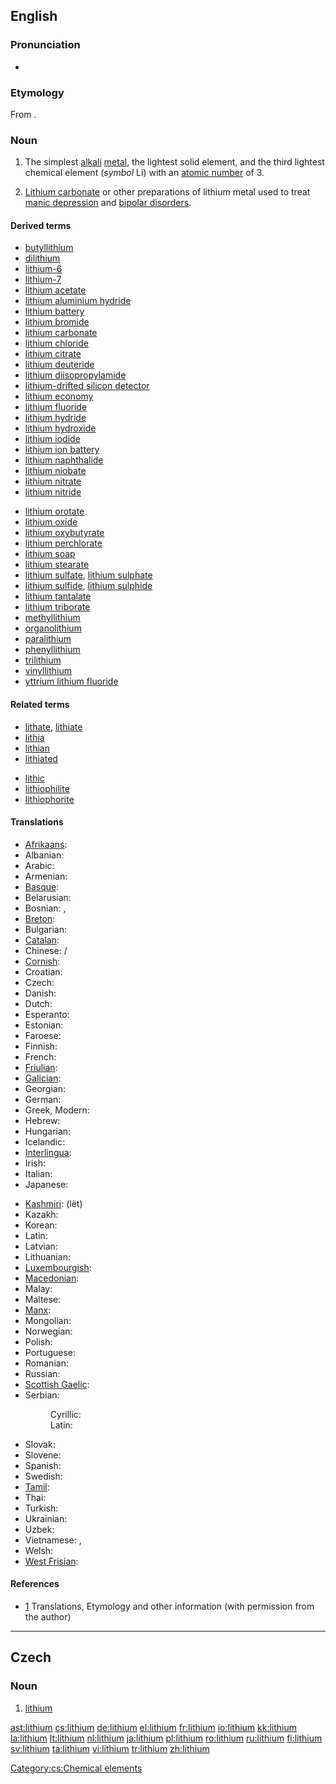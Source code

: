 {{see|Lithium}}
{{wikipedia|Lithium}}
{{wikipedia|Lithium pharmacology}}
==English==
{{elements|Li|helium|He|beryllium|Be}}

===Pronunciation===
* {{IPA|/ˈlɪθiəm/}}

===Etymology===
From {{Gr.}} {{term|sc=Grek|λίθος|tr=lithos||stone|lang=el}}.

===Noun===
{{en-noun|-}}

# {{element}} The simplest [[alkali]] [[metal]], the lightest solid element, and the third lightest chemical element (''symbol'' Li) with an [[atomic number]] of 3.
# {{pharmaceutical drug}} [[lithium carbonate|Lithium carbonate]] or other preparations of lithium metal used to treat [[manic depression]] and [[bipolar disorder]]s.

====Derived terms====
{{rel-top|terms derived from "lithium"}}
* [[butyllithium]]
* [[dilithium]]
* [[lithium-6]]
* [[lithium-7]]
* [[lithium acetate]]
* [[lithium aluminium hydride]]
* [[lithium battery]]
* [[lithium bromide]]
* [[lithium carbonate]]
* [[lithium chloride]]
* [[lithium citrate]]
* [[lithium deuteride]]
* [[lithium diisopropylamide]]
* [[lithium-drifted silicon detector]]
* [[lithium economy]]
* [[lithium fluoride]]
* [[lithium hydride]]
* [[lithium hydroxide]]
* [[lithium iodide]]
* [[lithium ion battery]]
* [[lithium naphthalide]]
* [[lithium niobate]]
* [[lithium nitrate]]
* [[lithium nitride]]
{{rel-mid}}
* [[lithium orotate]]
* [[lithium oxide]]
* [[lithium oxybutyrate]]
* [[lithium perchlorate]]
* [[lithium soap]]
* [[lithium stearate]]
* [[lithium sulfate]], [[lithium sulphate]]
* [[lithium sulfide]], [[lithium sulphide]]
* [[lithium tantalate]]
* [[lithium triborate]]
* [[methyllithium]]
* [[organolithium]]
* [[paralithium]]
* [[phenyllithium]]
* [[trilithium]]
* [[vinyllithium]]
* [[yttrium lithium fluoride]]
{{rel-bottom}}

====Related terms====
{{rel-top|terms related to "lithium"}}
* [[lithate]], [[lithiate]]
* [[lithia]]
* [[lithian]]
* [[lithiated]]
{{rel-mid}}
* [[lithic]]
* [[lithiophilite]]
* [[lithiophorite]]
{{rel-bottom}}

====Translations====
{{trans-top|chemical element}}
* [[Afrikaans]]: {{t-|af|lithium|xs=Afrikaans}}
* Albanian: {{t-|sq|litium|xs=Albanian}}
* Arabic: {{t|ar|ليثيوم|m|tr=líθyum|sc=Arab}}
* Armenian: {{t-|hy|լիթիում|tr=lit‘ium|sc=Hayeren|xs=Armenian}}
* [[Basque]]: {{t|eu|litioa|xs=Basque}}
* Belarusian: {{t|be|лiтый|m|tr=lítyj|sc=Cyrl|xs=Belarusian}}
* Bosnian: {{t-|bs|litij|m}}, {{t-|bs|litijum|m}}
* [[Breton]]: {{t|br|litiom|xs=Breton}}
* Bulgarian: {{t-|bg|литий|m|tr=lítij|sc=Cyrl}}
* [[Catalan]]: {{t|ca|liti|m}}
* Chinese: {{t-|cmn|鋰|sc=Hani|xs=Mandarin}} / {{t-|cmn|锂|tr=lǐ|sc=Hani|xs=Mandarin}}
* [[Cornish]]: {{t|kw|lythyum|xs=Cornish}}
* Croatian: {{t-|hr|litij|m}}
* Czech: {{t+|cs|lithium|m}}
* Danish: {{t-|da|lithium}}
* Dutch: {{t+|nl|lithium|n}}
* Esperanto: {{t-|eo|litio|xs=Esperanto}}
* Estonian: {{t-|et|liitium}}
* Faroese: {{t-|fo|lithium|xs=Faroese}}
* Finnish: {{t+|fi|litium}}
* French: {{t+|fr|lithium|m}}
* [[Friulian]]: {{tø|fur|liti|xs=Friulian}}
* [[Galician]]: {{t+|gl|litio|xs=Galician}}
* Georgian: {{t|ka|ლითიუმი|tr=litiumi|xs=Georgian}}
* German: {{t+|de|Lithium|n}}
* Greek, Modern: {{t|el|λίθιο|n|tr=líthio|sc=Grek}}
* Hebrew: {{t+|he|ליתיום|tr=lityum|sc=Hebr}}
* Hungarian: {{t|hu|lítium}}
* Icelandic: {{t+|is|litín}}
* [[Interlingua]]: {{t-|ia|lithium|xs=Interlingua}}
* Irish: {{t|ga|litiam|xs=Irish}}
* Italian: {{t+|it|litio|m}}
* Japanese: {{t+|ja|リチウム|tr=richiumu|sc=Jpan}}
{{trans-mid}}
* [[Kashmiri]]: (lët)
* Kazakh: {{t-|kk|литий|tr=litii|sc=Cyrl|xs=Kazakh}}
* Korean: {{t|ko|리튬|tr=rityum}}
* Latin: {{t+|la|lithium}}
* Latvian: {{t|lv|litijs}}
* Lithuanian: {{t+|lt|litis|xs=Lithuanian}}
* [[Luxembourgish]]: {{t|lb|lithium}}
* [[Macedonian]]: {{t|mk|литиум|tr=litium}}
* Malay: {{t-|ms|litium|xs=Malay}}
* Maltese: {{t|mt|litju}}
* [[Manx]]: {{t|gv|litçhey}}
* Mongolian: {{t-|mn|лити|tr=liti|sc=Cyrl|xs=Mongolian}}
* Norwegian: {{t+|no|litium}}
* Polish: {{t+|pl|lit|m}}
* Portuguese: {{t+|pt|lítio|m}}
* Romanian: {{t+|ro|litiu|n}}
* Russian: {{t+|ru|литий|m|tr=lítij|sc=Cyrl}}
* [[Scottish Gaelic]]: {{t|gd|litiam}}
* Serbian:
*: Cyrillic: {{t|sr|литиjум|m|sc=Cyrl}}
*: Latin: {{t|sr|litijum|m}}
* Slovak: {{t-|sk|litium}}
* Slovene: {{t+|sl|litij}}
* Spanish: {{t+|es|litio|m}}
* Swedish: {{t+|sv|litium|n}}
* [[Tamil]]: {{t|ta|மென்னியம்|tr=menniyam}}
* Thai: {{t|th|sc=Thai|ลิเทียม|tr=lithiam}}
* Turkish: {{t+|tr|lityum}}
* Ukrainian: {{t|uk|лiтiй|tr=lítij|m}}
* Uzbek: {{t-|uz|литий|tr=litiy|sc=Cyrl|xs=Uzbek}}
* Vietnamese: {{t-|vi|lithi|xs=Vietnamese}}, {{t-|vi|liti|xs=Vietnamese}}
* Welsh: {{t|cy|lithiwm}}
* [[West Frisian]]: {{t-|fy|lithium|xs=West Frisian}}
{{trans-bottom}}

{{trans-top|treatment for mental disorders}}
{{trans-mid}}
{{trans-bottom}}

====References====
* [http://elements.vanderkrogt.net/elem/li.html] Translations, Etymology and other information (with permission from the author)

----

==Czech==

===Noun===
{{infl|cs|noun|g=n}}

# [[#English|lithium]]

[[Category:cs:Chemical elements]]

[[ast:lithium]]
[[cs:lithium]]
[[de:lithium]]
[[el:lithium]]
[[fr:lithium]]
[[io:lithium]]
[[kk:lithium]]
[[la:lithium]]
[[lt:lithium]]
[[nl:lithium]]
[[ja:lithium]]
[[pl:lithium]]
[[ro:lithium]]
[[ru:lithium]]
[[fi:lithium]]
[[sv:lithium]]
[[ta:lithium]]
[[vi:lithium]]
[[tr:lithium]]
[[zh:lithium]]